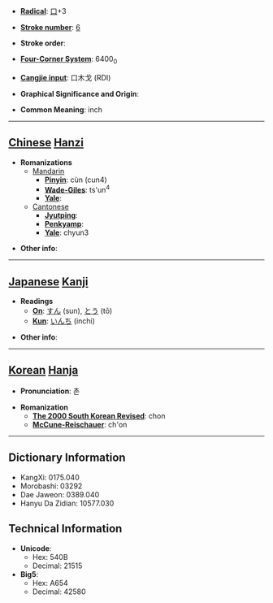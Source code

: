 * '''[[Wiktionary:Chinese radical index| Radical]]''': [[Wiktionary:Chinese radical index 口|口]]+3

* '''[[Wiktionary:Chinese total strokes index|Stroke number]]''': [[Wiktionary:Chinese total strokes index 6|6]]

* '''Stroke order''': 

* '''[[Wiktionary:Chinese four corner index|Four-Corner System]]''': 6400<sub>0</sub>

* '''[[Wiktionary:Chinese Cangjie index|Cangjie input]]''': 口木戈 (RDI)

* '''Graphical Significance and Origin''': 

* '''Common Meaning''': inch

----

== [[Chinese]] [[Hanzi]] ==

* '''Romanizations'''
** [[Mandarin]]
*** '''[[Pinyin]]''': cùn (cun4)
*** '''[[Wade-Giles]]''': ts'un<sup>4</sup>
*** '''[[Yale]]''': 
**[[Cantonese]]
***'''[[Jyutping]]''':
***'''[[Penkyamp]]''': 
***'''[[Yale]]''': chyun3

* '''Other info''': 

----

== [[Japanese]] [[Kanji]] ==

* '''Readings'''
** '''[[On]]''': [[すん]] (sun), [[とう]] (tō)
** '''[[Kun]]''': [[いんち]] (inchi)

* '''Other info''':  

----

== [[Korean]] [[Hanja]] ==

* '''Pronunciation''': 촌

* '''Romanization'''
** '''[[The 2000 South Korean Revised Romanization|The 2000 South Korean Revised]]''': chon
** '''[[McCune-Reischauer]]''': ch'on

----

== Dictionary Information ==

* KangXi: 0175.040
* Morobashi: 03292
* Dae Jaweon: 0389.040
* Hanyu Da Zidian: 10577.030

== Technical Information ==

* '''Unicode''':
** Hex: 540B
** Decimal: 21515
* '''Big5''':
** Hex: A654
** Decimal: 42580